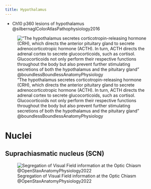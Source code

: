 ```yaml
---
title: Hypothalamus
---
```


::: {.callout title="Reading list"}

- Ch10 p360 lesions of hypothalamus @silbernaglColorAtlasPathophysiology2016

:::

!["The hypothalamus secretes corticotropin-releasing hormone (CRH), which directs the anterior pituitary gland to secrete adrenocorticotropic hormone (ACTH). In turn, ACTH directs the adrenal cortex to secrete glucocorticoids, such as cortisol. Glucocorticoids not only perform their respective functions throughout the body but also prevent further stimulating secretions of both the hypothalamus and the pituitary gland" @boundlessBoundlessAnatomyPhysiology](/The Archive/Images/Boundless Anatomy and Physiology images/fig1.3.1 boundless acth-negative-feedback.svg){#fig-boundless-fig1.3.1}

# Nuclei


## Suprachiasmatic nucleus (SCN)


![Segregation of Visual Field information at the Optic Chiasm @OpenStaxAnatomyPhysiology2022](/The Archive/Images/OpenStax Anatomy and Physiology 2e/fig14.22 openstax Segregation of Visual Field Information at the Optic Chiasm.jpeg){#fig-openstax-fig14.22}